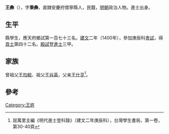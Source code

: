 {{Otheruses|other=名为王彝的其他人物|王彝}}
{{Otheruses|other=名为王秉彝的其他人物|王秉彝}}

'''王彝'''（{{bd|1370年||？}}），字'''秉彝'''，直隸安慶府懷寧縣人，民籍，[[明朝|明朝]]政治人物。進士出身。

== 生平 ==
縣學生，應天府鄉試第一百七十三名。[[建文|建文]]二年（1400年），參加庚辰科[[會試|會試]]，得[[貢士|貢士]]第四十二名。[[殿試|殿試]]登[[進士|進士]]三甲。

== 家族 ==
曾祖父[[王均稅|王均稅]]、祖父[[王谷英|王谷英]]，父亲[[王仕亨|王仕亨]]<ref>屈萬里主編《明代進士登科錄》（建文二年庚辰科），台灣學生書局，第一卷，第30-40頁</ref>。

==參考==
{{reflist}}

{{建文二年庚辰科殿試金榜}}

{{Authority control}}

{{DEFAULTSORT:}}
[[Category:王姓|Category:王姓]]


{{明朝人物小作品}}